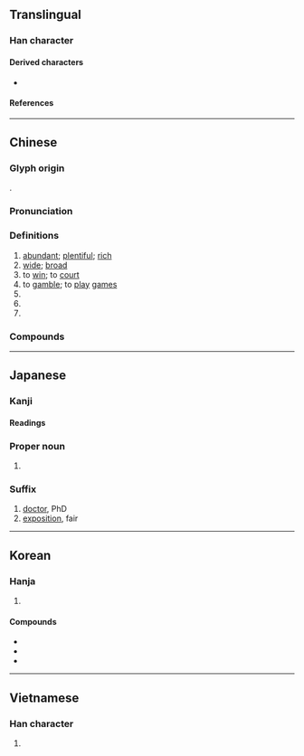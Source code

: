 {{also|愽}}
{{character info}}
{{character info|0x2F82E}}
==Translingual==
{{stroke order|strokes=12}}

===Han character===
{{Han char|rn=24|rad=十|as=10|sn=12|four=43046|canj=JIBI|ids=⿰十尃}}

====Derived characters====
* {{l|mul|[[𠽢]], [[𣽡]], [[𭧧]], [[𫓆]], [[𮑀]], [[簙]]}}

====References====
{{Han ref|kx=0157.130|dkj=02761|dj=0360.100|hdz=10066.020|uh=535A}}
{{Han ref|uh=2F82E}}

----

==Chinese==
{{zh-forms|ss=⿰十⿺专丶}}

===Glyph origin===
{{Han etym}}
{{Han compound|十|尃|c1=s|c2=p|t1=|ls=psc}}.

===Pronunciation===
{{zh-pron
|m=bó
|m-s=
|c=bok3
|c-t=bok2
|g=
|h=pfs=pok;gd=bog5
|j=
|md=báuk
|mn=phok/qz,xm:pok/poh
|mn_note=phok/pok - literary; poh - vernacular
|mn-t=pag4
|w=4poq
|x=
|mc=y
|oc=y
|cat=a,v,n
}}

===Definitions===
{{zh-hanzi}}

# [[abundant]]; [[plentiful]]; [[rich]]
# [[wide]]; [[broad]]
# to [[win]]; to [[court]]
# to [[gamble]]; to [[play]] [[game]]s
# {{zh-short|博客|[[blog]]}}
# {{zh-short|博士|[[doctoral]] [[degree]]}}
# {{zh-short|博取}}

===Compounds===
{{zh-der|博客|博貫|女博士|博望坡|守約施博|博興|博爾赤|五經博士|博淄煤礦|博士弟子|博古知今|博局|博郎鼓|仁言利博|博物學|博聞|博浪|博達|博而不精|博斯騰湖|博洽|博取|博物|博古兒|博愛濟群|博士|博學多才|博士買驢|博聞強記|博聞彊記|博換|博大精深|土博士|博磨|博古圖錄|博聞彊志|博士學位|寬博|六博|彊記博聞|廣博|博山香爐|博覽五車|博克達山|博覽群書|博古|博奕|博愛|峨冠博帶|博愛座|博物館|博聞多識|博學洽聞|學問淵博|博文約禮|博巴|國家博士|博大|博得|博父國|博聞強識|博濟醫院|奧博|博物多聞|博雅|博學鴻儒|地大物博|博識|博覽會|博學|太常博士|博徒|博學多聞|博學篇|博覽古今|博覽|博聞閎覽|博浪鼓|博浪沙|博望侯|博易|博施濟眾|博學宏詞|博奧|博古通今|博戲|博物洽聞|博物志|博浪飛椎|博物院|博聞多見|溥博|氾博|旁徵博引|知今博古|淹博|深稽博考|由博返約|汪洋浩博|浩博|淵博|淄博煤礦|打博|洽聞博見|沉博絕麗|磨博士|茶博士|風流博浪|褒衣博帶|賭博罪|繁博|米鹽博辯|高冠博帶|花博士|該博|超博士|高才博學|賭博場|鄂博|鴻博|閎覽博物|賅博|酒博士|見聞廣博|通古博今|通今博古|算博士|賭博|博社|博斯坦|淄博|袂博假博:bē-phok-ké-phok;Min Nan|博弈|博弈論|零和博弈}}

----

==Japanese==
{{ja-kanji forms|k=y}}

===Kanji===
{{ja-kanji|grade=4|rs=十10}}

====Readings====
{{ja-readings
|goon=はく
|kanon=はく
|kanyoon=ばく
|kun=ひろ-い, ひろめる
|nanori=とおる, はか, ひろ, ひろし, ひろむ
}}

===Proper noun===
{{ja-pos|proper|ひろし}}

# {{given name|ja|male|sort=ひろし}}

===Suffix===
{{ja-pos|suffix|はく}}

# [[doctor]], PhD
# [[exposition]], fair

----

==Korean==

===Hanja===
{{ko-hanja|넓다|넓을|박}}

# {{hanja form of|박|[[wide]]; [[broad]]}}

====Compounds====
* {{ko-l|도박|[[gambling]]|賭博}}
* {{ko-l|박사|a [[doctor]] {{gl|person who has attained a doctorate}}|博士}}
* {{ko-l|박물관|[[museum]]|博物館}}

----

==Vietnamese==

===Han character===
{{vi-readings|reading=[[bác]], [[mác]], [[bạc]], [[vác]]|rs=十10}}

# {{rfdef|vi|sort=十10}}